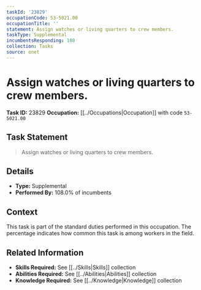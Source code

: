 ```yaml
---
taskId: '23829'
occupationCode: 53-5021.00
occupationTitle: ''
statement: Assign watches or living quarters to crew members.
taskType: Supplemental
incumbentsResponding: 108
collection: Tasks
source: onet
---
```

# Assign watches or living quarters to crew members.

**Task ID:** 23829
**Occupation:** [[../Occupations|Occupation]] with code `53-5021.00`

## Task Statement

> Assign watches or living quarters to crew members.

## Details

- **Type:** Supplemental
- **Performed By:** 108.0% of incumbents

## Context

This task is part of the standard duties performed in this occupation. The percentage indicates how common this task is among workers in the field.

## Related Information

- **Skills Required:** See [[../Skills|Skills]] collection
- **Abilities Required:** See [[../Abilities|Abilities]] collection
- **Knowledge Required:** See [[../Knowledge|Knowledge]] collection
